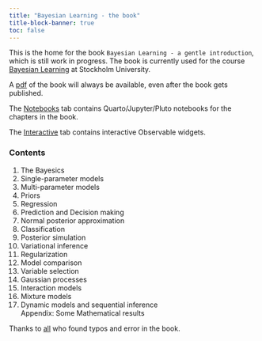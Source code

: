 ```yaml
---
title: "Bayesian Learning - the book"
title-block-banner: true
toc: false
---
```


This is the home for the book ``Bayesian Learning - a gentle introduction``, which is still work in progress. 
The book is currently used for the course [Bayesian Learning](https://github.com/mattiasvillani/BayesLearnCourse) at Stockholm University.

A [pdf](pdf/BayesBook.pdf) of the book will always be available, even after the book gets published.

The [Notebooks](notebooks.qmd) tab contains Quarto/Jupyter/Pluto notebooks for the chapters in the book.

The [Interactive](interactive.qmd) tab contains interactive Observable widgets.

### Contents
1. The Bayesics
2. Single-parameter models
3. Multi-parameter models
4. Priors
5. Regression
6. Prediction and Decision making
7. Normal posterior approximation
8. Classification
9. Posterior simulation
10. Variational inference
11. Regularization
12. Model comparison
13. Variable selection
14. Gaussian processes
15. Interaction models
16. Mixture models
17. Dynamic models and sequential inference\
Appendix: Some Mathematical results

Thanks to [all](halloferrors.qmd) who found typos and error in the book.
